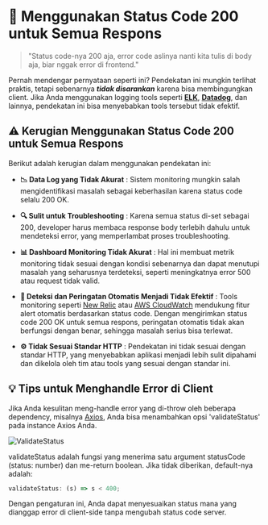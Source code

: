 # 🚨 Menggunakan Status Code 200 untuk Semua Respons

> "Status code-nya 200 aja, error code aslinya nanti kita tulis di body aja, biar nggak error di frontend."

Pernah mendengar pernyataan seperti ini? Pendekatan ini mungkin terlihat praktis, tetapi sebenarnya _**tidak disarankan**_ karena bisa membingungkan client. Jika Anda menggunakan logging tools seperti
**[ELK](https://www.elastic.co/what-is/elk-stack)**, **[Datadog](https://www.datadoghq.com)**, dan lainnya, pendekatan ini bisa menyebabkan tools tersebut tidak efektif.

## ⚠️ Kerugian Menggunakan Status Code 200 untuk Semua Respons

Berikut adalah kerugian dalam menggunakan pendekatan ini:

- **📉 Data Log yang Tidak Akurat** :
  Sistem monitoring mungkin salah mengidentifikasi masalah sebagai keberhasilan karena status code selalu 200 OK.

- **🔍 Sulit untuk Troubleshooting** :
  Karena semua status di-set sebagai 200, developer harus membaca response body terlebih dahulu untuk mendeteksi error, yang memperlambat proses troubleshooting.

- **📊 Dashboard Monitoring Tidak Akurat** :
  Hal ini membuat metrik monitoring tidak sesuai dengan kondisi sebenarnya dan dapat menutupi masalah yang seharusnya terdeteksi, seperti meningkatnya error 500 atau request tidak valid.

- **🚫 Deteksi dan Peringatan Otomatis Menjadi Tidak Efektif** :
  Tools monitoring seperti [New Relic](https://newrelic.com/) atau [AWS CloudWatch](https://aws.amazon.com/cloudwatch/) mendukung fitur alert otomatis berdasarkan status code. Dengan mengirimkan status code 200 OK untuk semua respons, peringatan otomatis tidak akan berfungsi dengan benar, sehingga masalah serius bisa terlewat.

- **⚙️ Tidak Sesuai Standar HTTP** :
  Pendekatan ini tidak sesuai dengan standar HTTP, yang menyebabkan aplikasi menjadi lebih sulit dipahami dan dikelola oleh tim atau tools yang sesuai dengan standar ini.

## 💡 Tips untuk Menghandle Error di Client

Jika Anda kesulitan meng-handle error yang di-throw oleh beberapa dependency, misalnya [Axios](https://axios-http.com/docs/intro), Anda bisa menambahkan opsi 'validateStatus' pada instance Axios Anda.

![ValidateStatus](/images/blog/axios-options.png)

validateStatus adalah fungsi yang menerima satu argument statusCode (status: number) dan me-return boolean. Jika tidak diberikan, default-nya adalah:

```js
validateStatus: (s) => s < 400;
```

Dengan pengaturan ini, Anda dapat menyesuaikan status mana yang dianggap error di client-side tanpa mengubah status code server.

